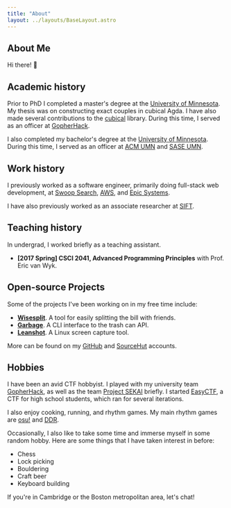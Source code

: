 ```yaml
---
title: "About"
layout: ../layouts/BaseLayout.astro
---
```


<article class="prose max-w-none">

# About Me


Hi there! :wave:

<Intro />

## Academic history

Prior to PhD I completed a master's degree at the [University of Minnesota][umn].
My thesis was on constructing exact couples in cubical Agda.
I have also made several contributions to the [cubical] library.
During this time, I served as an officer at [GopherHack].

[umn]: https://umn.edu
[cubical]: https://github.com/agda/cubical
[gopherhack]: https://gopherhack.com

I also completed my bachelor's degree at the [University of Minnesota][umn].
During this time, I served as an officer at [ACM UMN][acmumn] and [SASE UMN][saseumn].

[acmumn]: https://acm.umn.edu
[saseumn]: https://saseumn.org

## Work history

I previously worked as a software engineer, primarily doing full-stack web development, at [Swoop Search][swoop], [AWS], and [Epic Systems][epic].

[swoop]: https://swoopsrch.com
[aws]: https://aws.amazon.com
[epic]: https://epic.com

I have also previously worked as an associate researcher at [SIFT].

[sift]: https://sift.net

## Teaching history

In undergrad, I worked briefly as a teaching assistant.

- **[2017 Spring] CSCI 2041, Advanced Programming Principles** with Prof. Eric van Wyk.

## Open-source Projects

Some of the projects I've been working on in my free time include:

- **[Wisesplit]**. A tool for easily splitting the bill with friends.
- **[Garbage]**. A CLI interface to the trash can API.
- **[Leanshot]**. A Linux screen capture tool.

More can be found on my [GitHub] and [SourceHut] accounts.

[github]: https://github.com/mzhang28
[sourcehut]: https://git.sr.ht/~mzhang

## Hobbies

I have been an avid CTF hobbyist.
I played with my university team [GopherHack], as well as the team [Project SEKAI][pjsk] briefly.
I started [EasyCTF], a CTF for high school students, which ran for several iterations.

[pjsk]: https://sekai.team
[easyctf]: https://ctftime.org/team/35571

I also enjoy cooking, running, and rhythm games.
My main rhythm games are [osu!][userpage] and [DDR][ddr].

[ddr]: https://3icecream.com/profile/mzhang

Occasionally, I also like to take some time and immerse myself in some random hobby. Here are some things that I have taken interest in before:

- Chess
- Lock picking
- Bouldering
- Craft beer
- Keyboard building

If you're in Cambridge or the Boston metropolitan area, let's chat!

[2]: https://git.mzhang.io/explore
[9]: setup
[10]: pgp.txt
[cubical]: https://ncatlab.org/nlab/show/cubical+type+theory
[favonia]: https://favonia.org
[foss]: https://en.wikipedia.org/wiki/Free_and_open-source_software
[garbage]: https://git.sr.ht/~mzhang/garbage
[gopherhack]: https://gopherhack.com
[leanshot]: https://git.sr.ht/~mzhang/leanshot
[osu!]: https://osu.ppy.sh
[pl seminar]: https://umn-plseminar.github.io
[userpage]: https://osu.ppy.sh/u/2688103
[wisesplit]: https://wisesplit.org
[acm]: https://acm.umn.edu
[sase]: https://saseumn.org
[umn kernel object]: https://github.com/UMN-Kernel-Object
[aws]: https://aws.amazon.com

</article>
